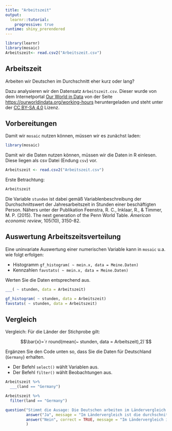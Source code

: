 ```yaml
---
title: "Arbeitszeit"
output: 
  learnr::tutorial:
    progressive: true
runtime: shiny_prerendered
---
```


```r
library(learnr)
library(mosaic)
Arbeitszeit<- read.csv2("Arbeitszeit.csv")
```

## Arbeitszeit

Arbeiten wir Deutschen im Durchschnitt eher kurz oder lang?

Dazu analysieren wir den Datensatz `Arbeitszeit.csv`. Dieser wurde von dem Internetportal [Our World in Data](https://ourworldindata.org/) von der Seite [https://ourworldindata.org/working-hours](https://ourworldindata.org/working-hours) heruntergeladen und steht unter der [CC BY-SA 4.0](https://creativecommons.org/licenses/by-sa/4.0/deed.de) Lizenz. 


## Vorbereitungen

Damit wir `mosaic` nutzen können, müssen wir es zunächst laden:

```r
library(mosaic)
```

Damit wir die Daten nutzen können, müssen wir die Daten in R einlesen. Diese liegen als csv Datei (Endung `csv`) vor. 

```r
Arbeitszeit <- read.csv2("Arbeitszeit.csv")
```

Erste Betrachtung:

```r
Arbeitszeit
```

Die Variable `stunden` ist dabei gemäß Variablenbeschreibung der Durchschnittswert der Jahresarbeitszeit in Stunden einer beschäftigten Person. Nähers unter der Publikation Feenstra, R. C., Inklaar, R., & Timmer, M. P. (2015). The next generation of the Penn World Table. *American economic review*, 105(10), 3150-82.

## Auswertung Arbeitszeitsverteilung

Eine uninvariate Auswertung einer numerischen Variable kann in `mosaic` u.a. wie folgt erfolgen:

- Histogramm `gf_histogram( ~ mein.x, data = Meine.Daten)`
- Kennzahlen `favstats( ~ mein.x, data = Meine.Daten)`

Werten Sie die Daten entsprechend aus.

```r
___( ~ stunden, data = Arbeitszeit)
```

```r
gf_histogram( ~ stunden, data = Arbeitszeit)
favstats( ~ stunden, data = Arbeitszeit)
```


## Vergleich

Vergleich: Für die Länder der Stichprobe gilt:

$$\bar{x}=`r round(mean(~ stunden, data = Arbeitszeit),2)`$$

Ergänzen Sie den Code unten so, dass Sie die Daten für Deutschland (`Germany`) erhalten.

- Der Befehl `select()` wählt Variablen aus.
- Der Befehl `filter()` wählt Beobachtungen aus.

```r
Arbeitszeit %>%
  ___(land == "Germany")
```

```r
Arbeitszeit %>%
  filter(land == "Germany")
```


```r
question("Stimmt die Ausage: Die Deutschen arbeiten im Ländervergleich lange?",
         answer("Ja", message = "Im Ländervergleich ist die durchschnittliche Jahresarbeitszeit in Deutschland geringer als der Länderdurchschnitt."),
         answer("Nein", correct = TRUE, message = "Im Ländervergleich ist die durchschnittliche Jahresarbeitszeit in Deutschland geringer als der Länderdurchschnitt.")
         )
```



